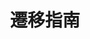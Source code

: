 ---
source-updated-at: 2025-05-16T04:52:11.000Z
translation-updated-at: 2025-05-25T20:49:41.402Z
title: 遷移指南
description: 了解如何從其他主流框架遷移至 Next.js
---